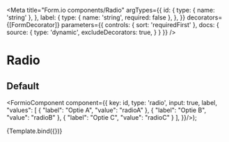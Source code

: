 
<Meta
  title="Form.io components/Radio"
  argTypes={{
    id: {
      type: { name: 'string' },
    },
    label: {
      type: { name: 'string', required: false },
    },
  }}
  decorators={[FormDecorator]}
  parameters={{
    controls: { sort: 'requiredFirst' },
    docs: {
      source: {
        type: 'dynamic',
        excludeDecorators: true,
      }
    }
  }}
/>

# Radio

## Default

  <FormioComponent component={{
      key: id,
      type: 'radio',
      input: true,
      label,
      "values": [
          {
              "label": "Optie A",
              "value": "radioA"
          },
          {
              "label": "Optie B",
              "value": "radioB"
          },
          {
              "label": "Optie C",
              "value": "radioC"
          }
      ],
}}/>);

<Canvas>
  <Story name="Default" args={{ id: 'option', label: 'Welke optie is het meest onduidelijk?'}}>
    {Template.bind({})}
  </Story>
</Canvas>

<Props story="Default" />
